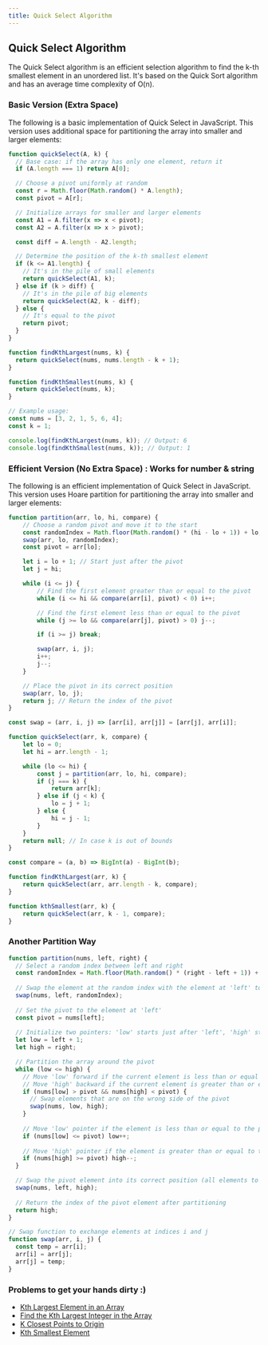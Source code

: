 ```yaml
---
title: Quick Select Algorithm
---
```


## Quick Select Algorithm

The Quick Select algorithm is an efficient selection algorithm to find the k-th smallest element in an unordered list. It's based on the Quick Sort algorithm and has an average time complexity of O(n).

### Basic Version (Extra Space)

The following is a basic implementation of Quick Select in JavaScript. This version uses additional space for partitioning the array into smaller and larger elements:

```Javascript
function quickSelect(A, k) {
  // Base case: if the array has only one element, return it
  if (A.length === 1) return A[0];

  // Choose a pivot uniformly at random
  const r = Math.floor(Math.random() * A.length);
  const pivot = A[r];

  // Initialize arrays for smaller and larger elements
  const A1 = A.filter(x => x < pivot);
  const A2 = A.filter(x => x > pivot);

  const diff = A.length - A2.length;

  // Determine the position of the k-th smallest element
  if (k <= A1.length) {
    // It's in the pile of small elements
    return quickSelect(A1, k);
  } else if (k > diff) {
    // It's in the pile of big elements
    return quickSelect(A2, k - diff);
  } else {
    // It's equal to the pivot
    return pivot;
  }
}

function findKthLargest(nums, k) {
  return quickSelect(nums, nums.length - k + 1);
}

function findKthSmallest(nums, k) {
  return quickSelect(nums, k);
}

// Example usage:
const nums = [3, 2, 1, 5, 6, 4];
const k = 1;

console.log(findKthLargest(nums, k)); // Output: 6
console.log(findKthSmallest(nums, k)); // Output: 1
```


### Efficient Version (No Extra Space) : Works for number & string

The following is an efficient implementation of Quick Select in JavaScript. This version uses Hoare partition for partitioning the array into smaller and larger elements:


```JavaScript
function partition(arr, lo, hi, compare) {
    // Choose a random pivot and move it to the start
    const randomIndex = Math.floor(Math.random() * (hi - lo + 1)) + lo;
    swap(arr, lo, randomIndex);
    const pivot = arr[lo];

    let i = lo + 1; // Start just after the pivot
    let j = hi;

    while (i <= j) {
        // Find the first element greater than or equal to the pivot
        while (i <= hi && compare(arr[i], pivot) < 0) i++;

        // Find the first element less than or equal to the pivot
        while (j >= lo && compare(arr[j], pivot) > 0) j--;

        if (i >= j) break;

        swap(arr, i, j);
        i++;
        j--;
    }

    // Place the pivot in its correct position
    swap(arr, lo, j);
    return j; // Return the index of the pivot
}

const swap = (arr, i, j) => [arr[i], arr[j]] = [arr[j], arr[i]];

function quickSelect(arr, k, compare) {
    let lo = 0;
    let hi = arr.length - 1;

    while (lo <= hi) {
        const j = partition(arr, lo, hi, compare);
        if (j === k) {
            return arr[k];
        } else if (j < k) {
            lo = j + 1;
        } else {
            hi = j - 1;
        }
    }
    return null; // In case k is out of bounds
}

const compare = (a, b) => BigInt(a) - BigInt(b);

function findKthLargest(arr, k) {
    return quickSelect(arr, arr.length - k, compare);
}

function kthSmallest(arr, k) {
    return quickSelect(arr, k - 1, compare);
}

```

### Another Partition Way 

```JavaScript
function partition(nums, left, right) {
  // Select a random index between left and right
  const randomIndex = Math.floor(Math.random() * (right - left + 1)) + left;
  
  // Swap the element at the random index with the element at 'left' to use it as the pivot
  swap(nums, left, randomIndex); 
  
  // Set the pivot to the element at 'left'
  const pivot = nums[left];
  
  // Initialize two pointers: 'low' starts just after 'left', 'high' starts at 'right'
  let low = left + 1;
  let high = right;

  // Partition the array around the pivot
  while (low <= high) {
    // Move 'low' forward if the current element is less than or equal to the pivot
    // Move 'high' backward if the current element is greater than or equal to the pivot
    if (nums[low] > pivot && nums[high] < pivot) {
      // Swap elements that are on the wrong side of the pivot
      swap(nums, low, high);
    }
    
    // Move 'low' pointer if the element is less than or equal to the pivot
    if (nums[low] <= pivot) low++;
    
    // Move 'high' pointer if the element is greater than or equal to the pivot
    if (nums[high] >= pivot) high--;
  }

  // Swap the pivot element into its correct position (all elements to the left are less than the pivot)
  swap(nums, left, high);
  
  // Return the index of the pivot element after partitioning
  return high;
}

// Swap function to exchange elements at indices i and j
function swap(arr, i, j) {
  const temp = arr[i];
  arr[i] = arr[j];
  arr[j] = temp;
}
```


### Problems to get your hands dirty :)

- [Kth Largest Element in an Array](https://leetcode.com/problems/kth-largest-element-in-an-array/description/)
- [Find the Kth Largest Integer in the Array](https://leetcode.com/problems/find-the-kth-largest-integer-in-the-array)
- [K Closest Points to Origin](https://leetcode.com/problems/k-closest-points-to-origin/description/)
- [Kth Smallest Element](https://www.geeksforgeeks.org/problems/kth-smallest-element5635/1)
